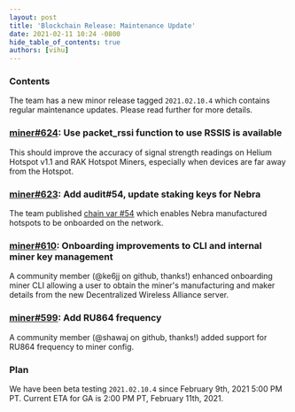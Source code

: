 ```yaml
---
layout: post
title: 'Blockchain Release: Maintenance Update'
date: 2021-02-11 10:24 -0800
hide_table_of_contents: true
authors: [vihu]
---
```


### Contents

The team has a new minor release tagged `2021.02.10.4` which contains regular maintenance updates.
Please read further for more details.

<!--truncate-->

### [miner#624](https://github.com/helium/miner/pull/624): Use packet_rssi function to use RSSIS is available

This should improve the accuracy of signal strength readings on Helium Hotspot v1.1 and RAK Hotspot
Miners, especially when devices are far away from the Hotspot.

### [miner#623](https://github.com/helium/miner/pull/623): Add audit#54, update staking keys for Nebra

The team published
[chain var #54](https://explorer-old.helium.com/txns/SBFYWKHakxZPOTg7fAlx5GMLyWD3ceDbGlMuN8PkmaU)
which enables Nebra manufactured hotspots to be onboarded on the network.

### [miner#610](https://github.com/helium/miner/pull/610): Onboarding improvements to CLI and internal miner key management

A community member (@ke6jj on github, thanks!) enhanced onboarding miner CLI allowing a user to
obtain the miner's manufacturing and maker details from the new Decentralized Wireless Alliance
server.

### [miner#599](https://github.com/helium/miner/pull/599): Add RU864 frequency

A community member (@shawaj on github, thanks!) added support for RU864 frequency to miner config.

### Plan

We have been beta testing `2021.02.10.4` since February 9th, 2021 5:00 PM PT. Current ETA for GA is
2:00 PM PT, February 11th, 2021.
